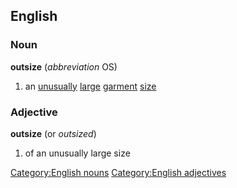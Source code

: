 ==English==
===Noun===
'''outsize'''  (''abbreviation'' OS)
#an [[unusually]] [[large]] [[garment]] [[size]]
===Adjective===
'''outsize'''  (or ''outsized'')
#of an unusually large size
[[Category:English nouns]]
[[Category:English adjectives]]